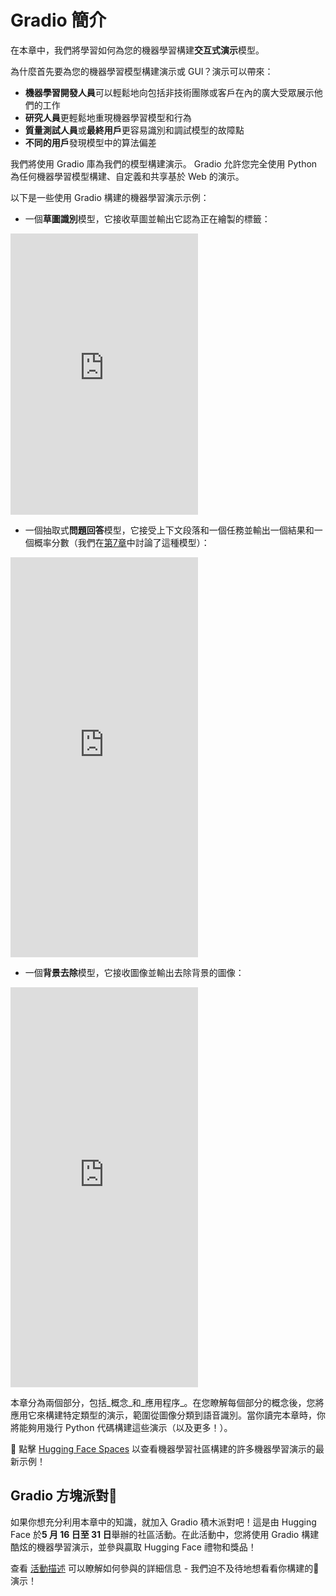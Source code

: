 # Gradio 簡介

在本章中，我們將學習如何為您的機器學習構建**交互式演示**模型。

為什麼首先要為您的機器學習模型構建演示或 GUI？演示可以帶來：

- **機器學習開發人員**可以輕鬆地向包括非技術團隊或客戶在內的廣大受眾展示他們的工作
- **研究人員**更輕鬆地重現機器學習模型和行為
- **質量測試人員**或**最終用戶**更容易識別和調試模型的故障點
- **不同的用戶**發現模型中的算法偏差

我們將使用 Gradio 庫為我們的模型構建演示。 Gradio 允許您完全使用 Python 為任何機器學習模型構建、自定義和共享基於 Web 的演示。

以下是一些使用 Gradio 構建的機器學習演示示例：

* 一個**草圖識別**模型，它接收草圖並輸出它認為正在繪製的標籤：

<iframe src="https://course-demos-draw2.hf.space" frameBorder="0" height="450" title="Gradio app" class="container p-0 flex-grow space-iframe" allow="accelerometer; ambient-light-sensor; autoplay; battery; camera; document-domain; encrypted-media; fullscreen; geolocation; gyroscope; layout-animations; legacy-image-formats; magnetometer; microphone; midi; oversized-images; payment; picture-in-picture; publickey-credentials-get; sync-xhr; usb; vr ; wake-lock; xr-spatial-tracking" sandbox="allow-forms allow-modals allow-popups allow-popups-to-escape-sandbox allow-same-origin allow-scripts allow-downloads"></iframe>

* 一個抽取式**問題回答**模型，它接受上下文段落和一個任務並輸出一個結果和一個概率分數（我們在[第7章](/course/chapter7/7)中討論了這種模型）：

<iframe src="https://course-demos-question-answering-simple.hf.space" frameBorder="0" height="640" title="Gradio app" class="container p-0 flex-grow space-iframe" allow="accelerometer; ambient-light-sensor; autoplay; battery; camera; document-domain; encrypted-media; fullscreen; geolocation; gyroscope; layout-animations; legacy-image-formats; magnetometer; microphone; midi; oversized-images; payment; picture-in-picture; publickey-credentials-get; sync-xhr; usb; vr ; wake-lock; xr-spatial-tracking" sandbox="allow-forms allow-modals allow-popups allow-popups-to-escape-sandbox allow-same-origin allow-scripts allow-downloads"></iframe>

* 一個**背景去除**模型，它接收圖像並輸出去除背景的圖像：

<iframe src="https://course-demos-remove-bg-original.hf.space" frameBorder="0" height="640" title="Gradio app" class="container p-0 flex-grow space-iframe" allow="accelerometer; ambient-light-sensor; autoplay; battery; camera; document-domain; encrypted-media; fullscreen; geolocation; gyroscope; layout-animations; legacy-image-formats; magnetometer; microphone; midi; oversized-images; payment; picture-in-picture; publickey-credentials-get; sync-xhr; usb; vr ; wake-lock; xr-spatial-tracking" sandbox="allow-forms allow-modals allow-popups allow-popups-to-escape-sandbox allow-same-origin allow-scripts allow-downloads"></iframe>

本章分為兩個部分，包括_概念_和_應用程序_。在您瞭解每個部分的概念後，您將應用它來構建特定類型的演示，範圍從圖像分類到語音識別。當你讀完本章時，你將能夠用幾行 Python 代碼構建這些演示（以及更多！）。

👀 點擊 <a href="https://huggingface.co/spaces" target="_blank">Hugging Face Spaces</a> 以查看機器學習社區構建的許多機器學習演示的最新示例！

## Gradio 方塊派對🥳

如果你想充分利用本章中的知識，就加入 Gradio 積木派對吧！這是由 Hugging Face 於**5 月 16 日至 31 日**舉辦的社區活動。在此活動中，您將使用 Gradio 構建酷炫的機器學習演示，並參與贏取 Hugging Face 禮物和獎品！

查看 [活動描述](https://github.com/AK391/community-events/blob/main/gradio-blocks/README.md) 可以瞭解如何參與的詳細信息 - 我們迫不及待地想看看你構建的🤗演示！

